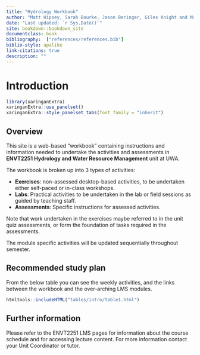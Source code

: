 ```yaml
--- 
title: "Hydrology Workbook"
author: "Matt Hipsey, Sarah Bourke, Jason Beringer, Giles Knight and Malvina Chmielarski"
date: "Last updated: `r Sys.Date()`"
site: bookdown::bookdown_site
documentclass: book
bibliography:  ["references/references.bib"]
biblio-style: apalike
link-citations: true
description: ""
---
```


# Introduction {-}

```r
library(xaringanExtra)
xaringanExtra::use_panelset()
xaringanExtra::style_panelset_tabs(font_family = "inherit")
```

## Overview {#AI_2 .unnumbered}

This site is a web-based "workbook" containing instructions and information needed to undertake the activities and assessments in **ENVT2251 Hydrology and Water Resource Management** unit at UWA. 

The workbook is broken up into 3 types of activities:

-   **Exercises**: non-assessed desktop-based activities, to be undertaken either self-paced or in-class workshops.
-   **Labs**: Practical activities to be undertaken in the lab or field sessions as guided by teaching staff.
-   **Assessments**: Specific instructions for assessed activities.
 
Note that work undertaken in the exercises maybe referred to in the unit quiz assessments, or form the foundation of tasks required in the assessments. 

The module specific activities will be updated sequentially throughout semester.  

## Recommended study plan {#AI_2 .unnumbered}

From the below table you can see the weekly activities, and the links between the workbook and the over-arching LMS modules.

```r
htmltools::includeHTML("tables/intro/table1.html")
```

## Further information {#AI_32 .unnumbered}

Please refer to the ENVT2251 LMS pages for information about the course schedule and for accessing lecture content. For more information contact your Unit Coordinator or tutor.